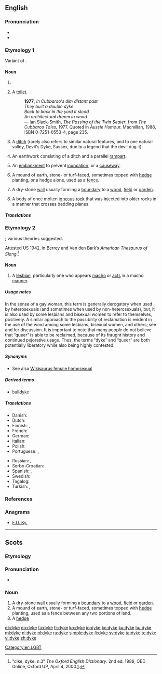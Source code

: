 {{also|dike}}
==English==
{{wikipedia}}

===Pronunciation===
* {{IPA|/daɪk/|lang=en}}
* {{rhymes|aɪk|lang=en}}

===Etymology 1===
Variant of {{m|en|dike}}.

====Noun====
{{en-noun}}

# {{alternative spelling of|dike|lang=en}}
# {{label|en|Australia|slang}} A [[toilet]].
#: '''1977''', ''In Cubbaroo's dim distant past <br> They built a double dyke. <br> Back to back in the yard it stood <br> An architectural dream in wood'' <br> &mdash; Ian Slack-Smith, ''The Passing of the Twin Seater'', from ''The Cubbaroo Tales'', 1977. Quoted in ''Aussie Humour'', Macmillan, 1988, ISBN 0-7251-0553-4, page 235.
# {{label|en|UK}} A [[ditch]] (rarely also refers to similar natural features, and to one natural valley, Devil's Dyke, Sussex, due to a legend that the devil dug it).
# {{label|en|UK|mainly S England}} An earthwork consisting of a ditch and a parallel [[rampart]].
# {{label|en|British}} An [[embankment]] to prevent [[inundation]], or a [[causeway]].
# {{label|en|UK|mainly Scotland and N England}} A mound of earth, stone- or turf-faced, sometimes topped with [[hedge]] planting, or a hedge alone, used as a [[fence]].
# {{label|en|UK|mainly Scotland and N England}} A dry-stone [[wall]] usually forming a [[boundary]] to a [[wood]], [[field]] or [[garden]].
# {{label|en|British|geology}} A body of once molten [[igneous]] [[rock]] that was injected into older rocks in a manner that crosses bedding planes.
{{wikipedia|Devil's Dyke, Sussex}}

=====Translations=====
{{trans-see|variant spelling of dike|dike}}

===Etymology 2===
{{wikipedia|Dyke (slang)}}
{{unk.|en}}; various theories suggested.

Attested US 1942, in Berrey and Van den Bark’s ''American Thesaurus of Slang''.<ref>"dike, dyke, n.3" ''The Oxford English Dictionary''. 2nd ed. 1989, OED Online, Oxford UP, April 4, 2000.[http://dictionary.oed.com/cgi/entry/50064031].</ref>

====Noun====
{{en-noun}}

# {{label|en|slang|pejorative}} A [[lesbian]], particularly one who appears [[macho]] or [[act]]s in a macho [[manner]].

=====Usage notes=====
In the sense of a gay woman, this term is generally derogatory when used by heterosexuals (and sometimes when used by non-heterosexuals), but, it is also used by some lesbians and bisexual women to refer to themselves, positively. A similar approach to the possibility of reclamation is evident in the use of the word {{m|en|queer}} among some lesbians, bisexual women, and others; see {{w|reclaimed word}} and {{w|reappropriation}} for discussion. It is important to note that many people do not believe that “queer” is able to be reclaimed, because of its fraught history and continued pejorative usage. Thus, the terms “dyke” and “queer” are both potentially liberatory while also being highly contested.

=====Synonyms=====
* See also [[Wikisaurus:female homosexual]]

=====Derived terms=====
* [[bulldyke]]

=====Translations=====
{{trans-top|lesbian}}
* Danish: {{t|da|lebbe|c}}
* Dutch: {{t+|nl|pot|f}}
* Finnish: {{t+|fi|lesbo}}, {{t+|fi|lepakko}}
* French: {{t+|fr|gouine|f}}
* German: {{t+|de|Lesbe|f}}
* Italian: {{t+|it|lesbica|f}}
* Polish: {{t+|pl|lesba|f}}
* Portuguese: {{t+|pt|sapatão|m}}, {{t+|pt|fufa|f}}
{{trans-mid}}
* Russian: {{t+|ru|лесбия́нка|f}}, {{t|ru|ле́сби|f}}
* Serbo-Croatian: {{t+|sh|lezbijka|f}}
* Spanish: {{t+|es|tortillera|f}}, {{t+|es|bollo|f}}
* Swedish: {{t+|sv|flata|c}}
* Tagalog: {{t|tl|tibo}}
* Turkish: {{t+|tr|sevici}}, {{t+|tr|ablacı}} {{qualifier|slang}}
{{trans-bottom}}

===References===
<references/>

===Anagrams===
* [[E.D. Ky.#English|E.D. Ky.]]

[[Category:en:LGBT]]

----

==Scots==

===Etymology===
{{etyl|ang|sco}} {{m|ang|dīc}}

===Pronunciation===
* {{IPA|/dəik/|lang=sco}}

===Noun===
{{sco-noun}}

# A dry-stone [[wall]] usually forming a [[boundary]] to a [[wood]], [[field]] or [[garden]].
# A mound of earth, stone- or turf-faced, sometimes topped with [[hedge]] planting, used as a fence between any two portions of land.
# A [[hedge]]

[[et:dyke]]
[[eo:dyke]]
[[fa:dyke]]
[[fr:dyke]]
[[ko:dyke]]
[[io:dyke]]
[[kn:dyke]]
[[ku:dyke]]
[[hu:dyke]]
[[ml:dyke]]
[[nl:dyke]]
[[pl:dyke]]
[[ru:dyke]]
[[simple:dyke]]
[[fi:dyke]]
[[sv:dyke]]
[[ta:dyke]]
[[te:dyke]]
[[vi:dyke]]
[[zh:dyke]]